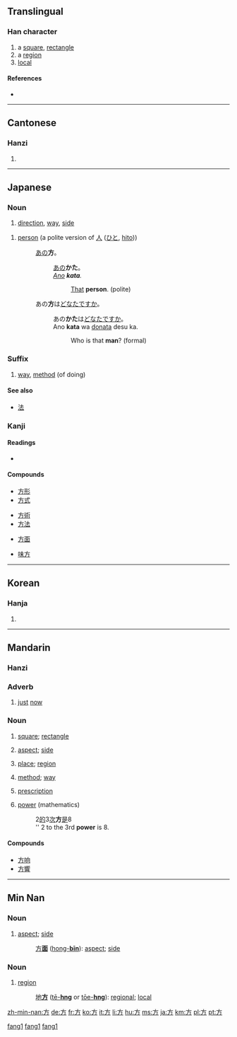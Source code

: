 ==Translingual==
{{Han stroke|[[Image:方-torder.gif]]<br>Traditional stroke order<br>[[Image:方-order.gif]]<br>Modern stroke order}}

===Han character===
{{Han char|rn=70|rad=方|as=00|sn=4|four=0022<sub>7</sub>|canj=卜竹尸 (YHS)}}

# a [[square]], [[rectangle]]
# a [[region]]
# [[local]]

====References====
* {{Han ref|kx=0481.030|dkj=13620|dj=0842.050|hdz=32172.010|uh=65B9|ud=26041|bh=A4E8|bd=42216}}

----

==Cantonese==

===Hanzi===
{{yue-hanzi|jyut=|y=fong1}}

# {{defn|Cantonese}}

----

==Japanese==

===Noun===
{{ja-noun|k|count=|hira=ほう|rom=hō}}

# [[direction]], [[way]], [[side]]

{{ja-noun|k|count=|hira=かた|rom=kata}}

# [[person]] (a polite version of [[人]] ([[ひと]], [[hito]]))
#: [[あの]]'''方'''。
#:: [[あの]]'''かた'''。
#:: ''[[ano|Ano]] '''kata'''.''
#::: [[that|That]] '''person'''. (polite)
#:あの'''方'''は[[どなた]]ですか。
#::あの'''かた'''は[[どなた]]ですか。
#::Ano '''kata''' wa [[donata]] desu ka.
#::: Who is that '''man'''? (formal)

===Suffix===
{{ja-pos|k|suffix|hira=かた|rom=kata}}

# [[way]], [[method]] (of doing)

====See also====
* [[法]]

===Kanji===
{{ja-kanji|grade=2|rs=方00}}

====Readings====
* {{ja-readings|on=[[ほう]] ([[hō]])|kun=[[かた]] ([[kata]]), [[ならべる]] ([[naraberu]]), [[くらべる]] ([[kuraberu]])}}

====Compounds====
{{top4}}
* [[方形]]
* [[方式]]
{{mid4}}
* [[方術]]
* [[方法]]
{{mid4}}
* [[方面]]
{{mid4}}
* [[味方]]
{{bottom}}

----

==Korean==

===Hanja===
{{ko-hanja|hangeul=방|eumhun=모|rv=bang|mr=pang|y=pang}}

# {{defn|Korean}}

----

==Mandarin==

===Hanzi===
{{cmn-hanzi|pin=[[fāng]] ([[fang1]]), [[fēng]] ([[feng1]]), [[páng]] ([[pang2]]), [[wǎng]] ([[wang3]])|wg=fang<sup>1</sup>, feng<sup>1</sup>, p'ang<sup>2</sup>, wang<sup>3</sup>}}

===Adverb===
{{cmn-adv|ts|pin=fāng|pint=fang1|rs=方00}}

# {{literary|lang=zh-tw|skey=方00}} [[just]] [[now]]

===Noun===
{{cmn-noun|ts|pin=fāng|pint=fang1|rs=方00}}

# {{Elementary Mandarin|lang=zh-tw|skey=方00}} [[square]]; [[rectangle]]
# {{Intermediate Mandarin|lang=zh-tw|skey=方00}} [[aspect]]; [[side]]
# {{Intermediate Mandarin|lang=zh-tw|skey=方00}} [[place]]; [[region]]
# {{Intermediate Mandarin|lang=zh-tw|skey=方00}} [[method]]; [[way]]
# {{Intermediate Mandarin|lang=zh-tw|skey=方00}} [[prescription]]
# {{Intermediate Mandarin|lang=zh-tw|skey=方00}} [[power]] (mathematics)
#: 2[[的]]3[[次]]'''方'''[[是]]8
#: '' 2 to the 3rd '''power''' is 8.

====Compounds====
* [[方响]]
* [[方響]]

[[Category:zh-cn:Elementary Mandarin|fang1]]
[[Category:zh-cn:Intermediate Mandarin|fang1]]
[[Category:zh-cn:Literary|fang1]]

----

==Min Nan==

===Noun===
{{nan-noun|ts|poj=hong|pojt=hong1|rs=方00}}

# [[aspect]]; [[side]]
#: [[方面|方'''面''']] ([[hong-bīn|hong-'''bīn''']]): [[aspect]]; [[side]]

===Noun===
{{nan-noun|ts|poj=hng|pojt=hng1|rs=方00}}

# [[region]]
#: [[地方|地'''方''']] ([[tē-hng|tē-'''hng''']] or [[tōe-hng|tōe-'''hng''']]): [[regional]]; [[local]]

[[zh-min-nan:方]]
[[de:方]]
[[fr:方]]
[[ko:方]]
[[it:方]]
[[li:方]]
[[hu:方]]
[[ms:方]]
[[ja:方]]
[[km:方]]
[[pl:方]]
[[pt:方]]